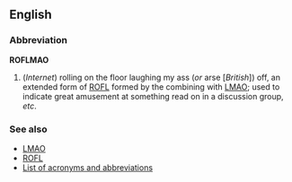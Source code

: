 ==English==
===Abbreviation===
'''ROFLMAO'''

#(''Internet'') rolling on the floor laughing my ass (''or'' arse [''British'']) off, an extended form of [[ROFL]] formed by the combining with [[LMAO]]; used to indicate great amusement at something read on in a discussion group, ''etc''.

===See also===
*[[LMAO]]
*[[ROFL]]
*[[Wiktionary:List of acronyms and abbreviations|List of acronyms and abbreviations]]